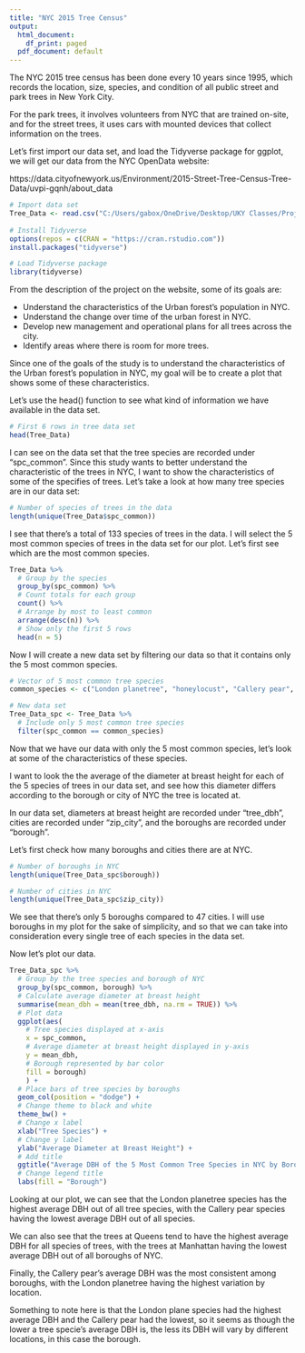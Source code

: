 ---
title: "NYC 2015 Tree Census"
output:
  html_document:
    df_print: paged
  pdf_document: default
---


The NYC 2015 tree census has been done every 10 years since 1995, which records 
the location, size, species, and condition of all public street and park trees 
in New York City. 

For the park trees, it involves volunteers from NYC that are trained on-site, 
and for the street trees, it uses cars with mounted devices that collect 
information on the trees.

Let's first import our data set, and load the Tidyverse package for ggplot, we
will get our data from the NYC OpenData website:

https://data.cityofnewyork.us/Environment/2015-Street-Tree-Census-Tree-Data/uvpi-gqnh/about_data


```{r}

# Import data set
Tree_Data <- read.csv("C:/Users/gabox/OneDrive/Desktop/UKY Classes/Projects/NYC 2015 Tree Census/2015_Street_Tree_Census_-_Tree_Data_20251025.csv")
  
# Install Tidyverse
options(repos = c(CRAN = "https://cran.rstudio.com"))
install.packages("tidyverse")

# Load Tidyverse package
library(tidyverse)

```


From the description of the project on the website, some of its goals are:

- Understand the characteristics of the Urban forest's population in NYC.
- Understand the change over time of the urban forest in NYC.
- Develop new management and operational plans for all trees across the city.
- Identify areas where there is room for more trees.

Since one of the goals of the study is to understand the characteristics of the
Urban forest's population in NYC, my goal will be to create a plot that shows
some of these characteristics.

Let's use the head() function to see what kind of information we have
available in the data set.


```{r}

# First 6 rows in tree data set
head(Tree_Data)

```


I can see on the data set that the tree species are recorded under "spc_common".
Since this study wants to better understand the characteristic of the trees in
NYC, I want to show the characteristics of some of the specifies of trees. Let's
take a look at how many tree species are in our data set:


```{r}

# Number of species of trees in the data
length(unique(Tree_Data$spc_common))

```

I see that there's a total of 133 species of trees in the data. I will select
the 5 most common species of trees in the data set for our plot. Let's first
see which are the most common species.


```{r}

Tree_Data %>% 
  # Group by the species
  group_by(spc_common) %>% 
  # Count totals for each group
  count() %>% 
  # Arrange by most to least common
  arrange(desc(n)) %>% 
  # Show only the first 5 rows
  head(n = 5)

```


Now I will create a new data set by filtering our data so that it contains only 
the 5 most common species.


```{r}

# Vector of 5 most common tree species
common_species <- c("London planetree", "honeylocust", "Callery pear", "pin oak", "Norway maple")

# New data set
Tree_Data_spc <- Tree_Data %>% 
  # Include only 5 most common tree species
  filter(spc_common == common_species)

```


Now that we have our data with only the 5 most common species, let's look at 
some of the characteristics of these species.

I want to look the the average of the diameter at breast height for each of the
5 species of trees in our data set, and see how this diameter differs according
to the borough or city of NYC the tree is located at.

In our data set, diameters at breast height are recorded under "tree_dbh",
cities are recorded under "zip_city", and the boroughs are recorded under
"borough". 

Let's first check how many boroughs and cities there are at NYC.


```{r}

# Number of boroughs in NYC
length(unique(Tree_Data_spc$borough))

# Number of cities in NYC
length(unique(Tree_Data_spc$zip_city))

```

We see that there's only 5 boroughs compared to 47 cities. I will use boroughs
in my plot for the sake of simplicity, and so that we can take into 
consideration every single tree of each species in the data set.

Now let's plot our data.


```{r}

Tree_Data_spc %>% 
  # Group by the tree species and borough of NYC
  group_by(spc_common, borough) %>% 
  # Calculate average diameter at breast height
  summarise(mean_dbh = mean(tree_dbh, na.rm = TRUE)) %>%
  # Plot data
  ggplot(aes(
    # Tree species displayed at x-axis
    x = spc_common, 
    # Average diameter at breast height displayed in y-axis
    y = mean_dbh, 
    # Borough represented by bar color
    fill = borough)
    ) +
  # Place bars of tree species by boroughs
  geom_col(position = "dodge") +
  # Change theme to black and white
  theme_bw() + 
  # Change x label
  xlab("Tree Species") + 
  # Change y label
  ylab("Average Diameter at Breast Height") +
  # Add title
  ggtitle("Average DBH of the 5 Most Common Tree Species in NYC by Borough") +
  # Change legend title
  labs(fill = "Borough")


```


Looking at our plot, we can see that the London planetree species has the 
highest average DBH out of all tree species, with the Callery pear species 
having the lowest average DBH out of all species.

We can also see that the trees at Queens tend to have the highest average
DBH for all species of trees, with the trees at Manhattan having the
lowest average DBH out of all boroughs of NYC.

Finally, the Callery pear's average DBH was the most consistent among boroughs, 
with the London planetree having the highest variation by location.

Something to note here is that the London plane species had the highest average 
DBH and the Callery pear had the lowest, so it seems as though the lower a
tree specie's average DBH is, the less its DBH will vary by different
locations, in this case the borough. 


